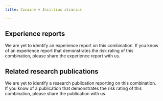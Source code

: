 ---
title: Cocaine + Incillius alvarius

---

## Experience reports

We are yet to identify an experience report on this combination. If you know of an experience report that demonstrates the risk rating of this combination, please share the experience report with us.



## Related research publications

We are yet to identify a research publication reporting on this combination. If you know of a publication that demonstrates the risk rating of this combination, please share the publication with us.




